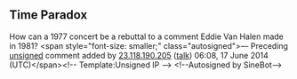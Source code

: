 <article id="6670747" title=Talk:Listen to This Eddie>
	<talkpage id="6670747" title="Talk:Listen to This Eddie">
{{oldafdfull| date = 21 June 2009 (UTC) | result = '''keep''' | page = Listen to This Eddie }}

{{WikiProject Led Zeppelin|class=Start|importance=Low}}
{{WikiProject Albums|class=Start}}

== Time Paradox ==

How can a 1977 concert be a rebuttal to a comment Eddie Van Halen made in 1981?  &lt;span style=&quot;font-size: smaller;&quot; class=&quot;autosigned&quot;&gt;— Preceding [[Wikipedia:Signatures|unsigned]] comment added by [[Special:Contributions/23.118.190.205|23.118.190.205]] ([[User talk:23.118.190.205|talk]]) 06:08, 17 June 2014 (UTC)&lt;/span&gt;&lt;!-- Template:Unsigned IP --&gt; &lt;!--Autosigned by SineBot--&gt;
	</talkpage>
</article>